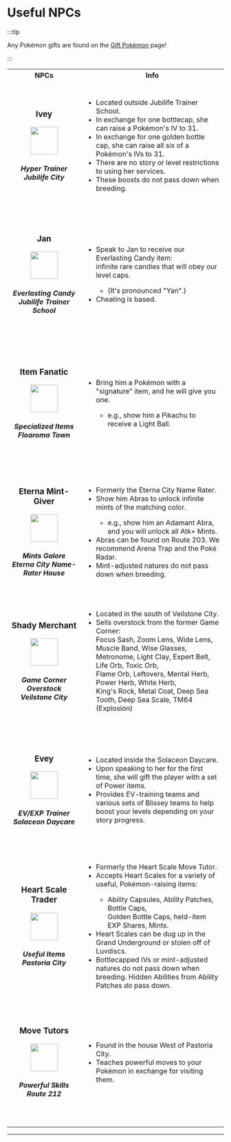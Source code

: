 
# Useful NPCs

:::tip

Any Pokémon gifts are found on the [Gift Pokémon](/special-events/gifts.mdx) page!

:::

<table>
 <tr>
    <th width="300">NPCs</th>
    <th width="700">Info</th>
  </tr>
  <tr><td align="center" height="300"><h3>Ivey</h3>    
        <img src="https://raw.githubusercontent.com/TeamLumi/luminescent-team/main/static/img/Item_Bottle_Cap.webp" width="64px" />     
        <h5>Hyper Trainer<br/>
            Jubilife City</h5>     
      </td>
      <td><ul>
        <li>Located outside Jubilife Trainer School.</li>
        <li>In exchange for one bottlecap, she can raise a Pokémon's IV to 31.</li>
        <li>In exchange for one golden bottle cap, she can raise all six of a Pokémon's IVs to 31.</li>
        <li>There are no story or level restrictions to using her services.</li>
        <li>These boosts do not pass down when breeding.</li>
        </ul>
      </td>
  </tr>
   <tr><td align="center" height="300"><h3>Jan</h3>    
        <img src="https://raw.githubusercontent.com/TeamLumi/luminescent-team/main/static/img/Item_Rare_Candy.webp" width="64px" />     
        <h5>Everlasting Candy<br/>
            Jubilife Trainer School</h5>     
      </td>
      <td><ul>
        <li>Speak to Jan to receive our Everlasting Candy item:<br/> infinite rare candies that will obey our level caps.</li>
       <ul><li>(It's pronounced "Yan".)</li></ul>
       <li>Cheating is based.</li>
        </ul>
      </td>
  </tr>
  <tr><td align="center" height="300"><h3>Item Fanatic</h3>    
        <img src="https://raw.githubusercontent.com/TeamLumi/luminescent-team/main/static/img/Item_Light_Ball.webp" width="64px" />     
        <h5>Specialized Items<br/>
            Floaroma Town</h5>     
      </td>
      <td><ul>
        <li>Bring him a Pokémon with a "signature" item, and he will give you one.</li>
        <ul><li>e.g., show him a Pikachu to receive a Light Ball.</li></ul>
        </ul>
      </td>
  </tr>
  <tr><td align="center" height="300"><h3>Eterna Mint-Giver</h3>    
        <img src="https://raw.githubusercontent.com/TeamLumi/luminescent-team/main/static/img/Item_Serious_Mint.webp" width="64px" />     
        <h5>Mints Galore<br/>
            Eterna City Name-Rater House</h5>     
      </td>
      <td><ul>
        <li>Formerly the Eterna City Name Rater.</li>
        <li>Show him Abras to unlock infinite mints of the matching color.</li>
        <ul><li>e.g., show him an Adamant Abra, and you will unlock all Atk+ Mints.</li></ul>
        <li>Abras can be found on Route 203. We recommend Arena Trap and the Poké Radar.</li>
        <li>Mint-adjusted natures do not pass down when breeding.</li>
        </ul>
      </td>
  </tr>
 <tr><td align="center" height="300"><h3>Shady Merchant</h3>    
        <img src="https://raw.githubusercontent.com/TeamLumi/luminescent-team/main/static/img/Item_Metronome.webp" width="64px" />     
        <h5>Game Corner Overstock<br/>
            Veilstone City</h5>     
      </td>
      <td><ul>
        <li>Located in the south of Veilstone City.</li>
       <li>Sells overstock from the former Game Corner:<br/>
       Focus Sash, Zoom Lens, Wide Lens, Muscle Band, Wise Glasses,<br/>
Metronome, Light Clay, Expert Belt, Life Orb, Toxic Orb,<br/>
Flame Orb, Leftovers, Mental Herb, Power Herb, White Herb,<br/>
King's Rock, Metal Coat, Deep Sea Tooth, Deep Sea Scale, TM64 (Explosion)<br/></li>
        </ul>
      </td>
  </tr>
  <tr><td align="center" height="300"><h3>Evey</h3>    
        <img src="https://raw.githubusercontent.com/TeamLumi/luminescent-team/main/static/img/Item_Power_Lens.webp" width="64px" />     
        <h5>EV/EXP Trainer<br/>
            Solaceon Daycare</h5>     
      </td>
      <td><ul>
        <li>Located inside the Solaceon Daycare.</li>
       <li>Upon speaking to her for the first time, she will gift the player with a set of Power items.</li>
       <li>Provides EV-training teams and various sets of Blissey teams to help boost your levels depending on your story progress.</li>
        </ul>
      </td>
  </tr>
  <tr><td align="center" height="300"><h3>Heart Scale Trader</h3>    
        <img src="https://raw.githubusercontent.com/TeamLumi/luminescent-team/main/static/img/Item_Heart_Scale.webp" width="64px" />     
        <h5>Useful Items<br/>
            Pastoria City</h5>     
      </td>
      <td><ul>
        <li>Formerly the Heart Scale Move Tutor.</li>
       <li>Accepts Heart Scales for a variety of useful, Pokémon-raising items:</li>
       <ul><li>Ability Capsules, Ability Patches, Bottle Caps,<br/> Golden Bottle Caps, held-item EXP Shares, Mints.</li></ul>
       <li>Heart Scales can be dug up in the Grand Underground or stolen off of Luvdiscs.</li>
       <li>Bottlecapped IVs or mint-adjusted natures do not pass down when breeding. Hidden Abilities from Ability Patches <i>do</i> pass down.</li>
        </ul>
      </td>
  </tr>
  <tr><td align="center" height="300"><h3>Move Tutors</h3>    
        <img src="https://raw.githubusercontent.com/TeamLumi/luminescent-team/main/static/img/Item_TM.webp" width="64px" />    
        <h5>Powerful Skills<br/>
            Route 212</h5>     
      </td>
      <td><ul>
        <li>Found in the house West of Pastoria City.</li>
       <li>Teaches powerful moves to your Pokémon in exchange for visiting them.</li>
        </ul>
      </td>
 </tr>
</table>
<hr />
